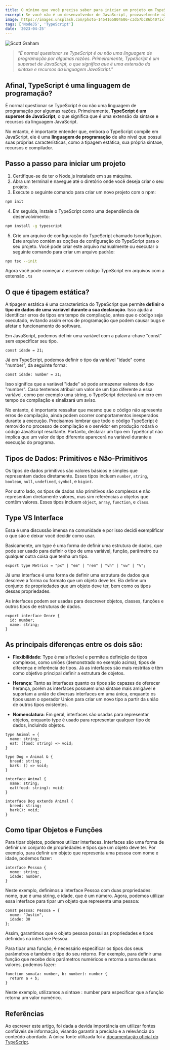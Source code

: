 ```yaml
---
title: O mínimo que você precisa saber para iniciar um projeto em TypeScript
excerpt: Se você não é um desenvolvedor de JavaScript, provavelmente não deve ter ouvido falar sobre o TypeScript.
image: https://images.unsplash.com/photo-1454165804606-c3d57bc86b40?ixlib=rb-4.0.3&ixid=MnwxMjA3fDB8MHxwaG90by1wYWdlfHx8fGVufDB8fHx8&auto=format&fit=crop&w=1170&q=80
tags: ['NodeJS', 'TypeScript']
date: '2023-04-25'
---
```


![](https://images.unsplash.com/photo-1454165804606-c3d57bc86b40?ixlib=rb-4.0.3&ixid=MnwxMjA3fDB8MHxwaG90by1wYWdlfHx8fGVufDB8fHx8&auto=format&fit=crop&w=1170&q=80 "Scott Graham")

> _"É normal questionar se TypeScript é ou não uma linguagem de programação por algumas razões. Primeiramente, TypeScript é um superset de JavaScript, o que significa que é uma extensão da sintaxe e recursos da linguagem JavaScript."_

## Afinal, TypeScript é uma linguagem de programação?

É normal questionar se TypeScript é ou não uma linguagem de programação por algumas razões. Primeiramente, **TypeScript é um superset de JavaScript**, o que significa que é uma extensão da sintaxe e recursos da linguagem JavaScript.

No entanto, é importante entender que, embora o TypeScript compile em JavaScript, ele é uma **linguagem de programação** de alto nível que possui suas próprias características, como a tipagem estática, sua própria sintaxe, recursos e compilador.

<!--truncate-->

## Passo a passo para iniciar um projeto
1. Certifique-se de ter o Node.js instalado em sua máquina.
2. Abra um terminal e navegue até o diretório onde você deseja criar o seu projeto.
3. Execute o seguinte comando para criar um novo projeto com o npm:
```bash
npm init
```

4. Em seguida, instale o TypeScript como uma dependência de desenvolvimento:
```bash
npm install -g typescript
```

5. Crie um arquivo de configuração do TypeScript chamado tsconfig.json. Este arquivo contém as opções de configuração do TypeScript para o seu projeto. Você pode criar este arquivo manualmente ou executar o seguinte comando para criar um arquivo padrão:
```bash
npx tsc --init
```

Agora você pode começar a escrever código TypeScript em arquivos com a extensão `.ts`

## O que é tipagem estática?

A tipagem estática é uma característica do TypeScript que permite **definir o tipo de dados de uma variável durante a sua declaração**. Isso ajuda a identificar erros de tipos em tempo de compilação, antes que o código seja executado, evitando assim erros de programação que podem causar bugs e afetar o funcionamento do software.

Em JavaScript, podemos definir uma variável com a palavra-chave "const" sem especificar seu tipo.
```JS
const idade = 21;
```

Já em TypeScript, podemos definir o tipo da variável "idade" como "number", da seguinte forma:
```JS
const idade: number = 21;
```

Isso significa que a variável "idade" só pode armazenar valores do tipo "number". Caso tentemos atribuir um valor de um tipo diferente a essa variável, como por exemplo uma string, o TypeScript detectará um erro em tempo de compilação e sinalizará um aviso.

No entanto, é importante ressaltar que mesmo que o código não apresente erros de compilação, ainda podem ocorrer comportamentos inesperados durante a execução. Precisamos lembrar que todo o código TypeScript é removido no processo de compilação e o servidor em produção rodará o código JavaScript resultante.
Portanto, declarar um tipo em TypeScript não implica que um valor de tipo diferente aparecerá na variável durante a execução do programa.

## Tipos de Dados: Primitivos e Não-Primitivos
Os tipos de dados primitivos são valores básicos e simples que representam dados diretamente. Esses tipos incluem `number`, `string`, `boolean`, `null`, `undefined`, `symbol`, e `bigint`.

Por outro lado, os tipos de dados não primitivos são complexos e não representam diretamente valores, mas sim referências a objetos que contêm valores. Esses tipos incluem `object`, `array`, `function`, e `class`.

## Type VS Interface
Essa é uma discussão imensa na comunidade e por isso decidi exemplificar o que são e deixar você decidir como usar.

Basicamente, um type é uma forma de definir uma estrutura de dados, que pode ser usado para definir o tipo de uma variável, função, parâmetro ou qualquer outra coisa que tenha um tipo.
```JS 
export type Metrics = "px" | "em" | "rem" | "vh" | "vw" | "%";
```

Já uma interface é uma forma de definir uma estrutura de dados que descreve a forma ou formato que um objeto deve ter. Ela define um conjunto de propriedades que um objeto deve ter, bem como os tipos dessas propriedades.

As interfaces podem ser usadas para descrever objetos, classes, funções e outros tipos de estruturas de dados.
```JS
export interface Genre {
  id: number;
  name: string;
}
```

## As principais diferenças entre os dois são:
- **Flexibilidade**: Type é mais flexível e permite a definição de tipos complexos, como uniões (demonstrado no exemplo acima), tipos de diferença e inferência de tipos.
Já as interfaces são mais restritas e têm como objetivo principal definir a estrutura de objetos.

- **Herança**: Tanto as interfaces quanto os tipos são capazes de oferecer herança, porém as interfaces possuem uma sintaxe mais amigável e suportam a união de diversas interfaces em uma única, enquanto os tipos usam o operador Union para criar um novo tipo a partir da união de outros tipos existentes.

- **Nomenclatura**: Em geral, interfaces são usadas para representar objetos, enquanto type é usado para representar qualquer tipo de dados, incluindo objetos.
  
```JS
type Animal = {
  name: string;
  eat: (food: string) => void;
}

type Dog = Animal & {
  breed: string;
  bark: () => void;
}
```

```JS
interface Animal {
  name: string;
  eat(food: string): void;
}

interface Dog extends Animal {
  breed: string;
  bark(): void;
}
```

## Como tipar Objetos e Funções

Para tipar objetos, podemos utilizar interfaces. Interfaces são uma forma de definir um conjunto de propriedades e tipos que um objeto deve ter. Por exemplo, para definir um objeto que representa uma pessoa com nome e idade, podemos fazer:

```JS
interface Pessoa {
  nome: string;
  idade: number;
}
```

Neste exemplo, definimos a interface Pessoa com duas propriedades: nome, que é uma string, e idade, que é um número. Agora, podemos utilizar essa interface para tipar um objeto que representa uma pessoa:

```JS
const pessoa: Pessoa = {
  nome: "Justin",
  idade: 30
};
```

Assim, garantimos que o objeto pessoa possui as propriedades e tipos definidos na interface Pessoa.

Para tipar uma função, é necessário especificar os tipos dos seus parâmetros e também o tipo do seu retorno. Por exemplo, para definir uma função que recebe dois parâmetros numéricos e retorna a soma desses valores, podemos fazer:

```JS
function soma(a: number, b: number): number {
  return a + b;
}
```

Neste exemplo, utilizamos a sintaxe : number para especificar que a função retorna um valor numérico.

## Referências
Ao escrever este artigo, foi dada a devida importância em utilizar fontes confiáveis de informação, visando garantir a precisão e a relevância do conteúdo abordado. 
A única fonte utilizada foi a [documentação oficial do TypeScript](https://www.typescriptlang.org/docs?ref=yagasaki.dev/blog).